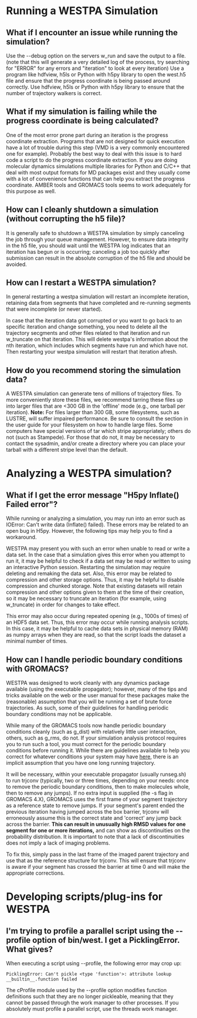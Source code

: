 = Running a WESTPA Simulation =

== What if I encounter an issue while running the simulation? ==

Use the --debug option on the servers w_run and save the output to a file. (note that this will generate a very detailed log of the process, try searching for "ERROR" for any errors and "iteration" to look at every iteration)
Use a program like hdfview, h5ls or Python with h5py library to open the west.h5 file and ensure that the progress coordinate is being passed around correctly.
Use hdfview, h5ls or Python with h5py library to ensure that the number of trajectory walkers is correct.

== What if my simulation is failing while the progress coordinate is being calculated? ==

One of the most error prone part during an iteration is the progress coordinate extraction. Programs that are not designed for quick execution have a lot of trouble during this step (VMD is a very commonly encountered one for example). Probably the best way to deal with this issue is to hard code a script to do the progress coordinate extraction. If you are doing molecular dynamics simulations multiple libraries for Python and C/C++ that deal with most output formats for MD packages exist and they usually come with a lot of convenience functions that can help you extract the progress coordinate. AMBER tools and GROMACS tools seems to work adequately for this purpose as well.

== How can I cleanly shutdown a simulation (without corrupting the h5 file)? ==

It is generally safe to shutdown a WESTPA simulation by simply canceling the job through your queue management. However, to ensure data integrity in the h5 file, you should wait until the WESTPA log indicates that an iteration has begun or is occurring; canceling a job too quickly after submission can result in the absolute corruption of the h5 file and should be avoided.

== How can I restart a WESTPA simulation? ==

In general restarting a westpa simulation will restart an incomplete iteration, retaining data from segments that have completed and re-running segments that were incomplete (or never started).

In case that the iteration data got corrupted or you want to go back to an specific iteration and change something, you need to delete all the trajectory secgments and other files related to that iteration and run w_truncate on that iteration. This will delete westpa's information about the nth iteration, which includes which segments have run and which have not. Then restarting your westpa simulation will restart that iteration afresh.

== How do you recommend storing the simulation data? ==

A WESTPA simulation can generate tens of millions of trajectory files. To more conveniently store these files, we recommend tarring these files up into larger files that are <300 GB in the 'offline' mode (e.g., one tarball per iteration). '''Note:''' For files larger than 300 GB, some filesystems, such as LUSTRE, will suffer impaired performance. Be sure to consult the section in the user guide for your filesystem on how to handle large files. Some computers have special versions of tar which stripe appropriately; others do not (such as Stampede). For those that do not, it may be necessary to contact the sysadmin, and/or create a directory where you can place your tarball with a different stripe level than the default.

= Analyzing a WESTPA simulation? =

== What if I get the error message "H5py Inflate() Failed error"? ==

While running or analyzing a simulation, you may run into an error such as IOError: Can't write data (Inflate() failed). These errors may be related to an open bug in H5py. However, the following tips may help you to find a workaround.

WESTPA may present you with such an error when unable to read or write a data set. In the case that a simulation gives this error when you attempt to run it, it may be helpful to check if a data set may be read or written to using an interactive Python session. Restarting the simulation may require deleting and remaking the data set. Also, this error may be related to compression and other storage options. Thus, it may be helpful to disable compression and chunked storage. Note that existing datasets will retain compression and other options given to them at the time of their creation, so it may be necessary to truncate an iteration (for example, using w_truncate) in order for changes to take effect.

This error may also occur during repeated opening (e.g., 1000s of times) of an HDF5 data set. Thus, this error may occur while running analysis scripts. In this case, it may be helpful to cache data sets in physical memory (RAM) as numpy arrays when they are read, so that the script loads the dataset a minimal number of times.

== How can I handle periodic boundary conditions with GROMACS? ==

WESTPA was designed to work cleanly with any dynamics package available (using the executable propagator); however, many of the tips and tricks available on the web or the user manual for these packages make the (reasonable) assumption that you will be running a set of brute force trajectories. As such, some of their guidelines for handling periodic boundary conditions may not be applicable.

While many of the GROMACS tools now handle periodic boundary conditions cleanly (such as g_dist) with relatively little user interaction, others, such as g_rms, do not. If your simulation analysis protocol requires you to run such a tool, you must correct for the periodic boundary conditions before running it. While there are guidelines available to help you correct for whatever conditions your system may have [http://www.gromacs.org/Documentation/Terminology/Periodic_Boundary_Conditions here], there is an implicit assumption that you have one long running trajectory.

It will be necessary, within your executable propagator (usually runseg.sh) to run trjconv (typically, two or three times, depending on your needs: once to remove the periodic boundary conditions, then to make molecules whole, then to remove any jumps). If no extra input is supplied (the -s flag in GROMACS 4.X), GROMACS uses the first frame of your segment trajectory as a reference state to remove jumps. If your segment's parent ended the previous iteration having jumped across the box barrier, trjconv will erroneously assume this is the correct state and 'correct' any jump back across the barrier. '''This can result in unusually high RMSD values for one segment for one or more iterations,''' and can show as discontinuities on the probability distribution. It is important to note that a lack of discontinuities does not imply a lack of imaging problems.

To fix this, simply pass in the last frame of the imaged parent trajectory and use that as the reference structure for trjconv. This will ensure that trjconv is aware if your segment has crossed the barrier at time 0 and will make the appropriate corrections.

= Developing scripts/plug-ins for WESTPA =

== I'm trying to profile a parallel script using the --profile option of bin/west. I get a PicklingError. What gives? ==

When executing a script using --profile, the following error may crop up:

<pre>
PicklingError: Can't pickle <type 'function'>: attribute lookup __builtin__.function failed
</pre>
The cProfile module used by the --profile option modifies function definitions such that they are no longer pickleable, meaning that they cannot be passed through the work manager to other processes. If you absolutely must profile a parallel script, use the threads work manager.

